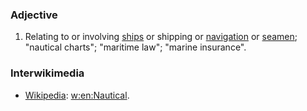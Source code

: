 ===Adjective===

#Relating to or involving [[ship]]s or shipping or [[navigation]] or [[seamen]]; "nautical charts"; "maritime law"; "marine insurance".

===Interwikimedia===
*[[Wikipedia]]: [[w:en:Nautical]].